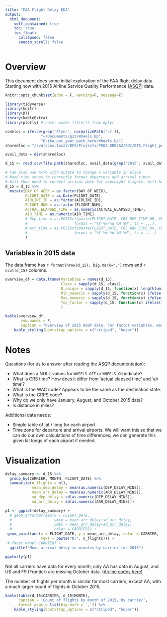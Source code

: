 ```yaml
---
title: "FAA Flight Delay EDA"
output: 
  html_document:
    self_contained: true
    toc: true
    toc_float:
      collapsed: false
      smooth_scroll: false
---
```


<!-- saved from url=(0014)about:internet -->
<!-- This needs to be manually added to the second line of the html -->

# Overview 

This document does some initial exploration of the FAA flight delay data. Starting now with 2015 Airline Service Quality Performance ([ASQP](https://aspmhelp.faa.gov/index.php/Airline_Service_Quality_Performance_(ASQP))) data.

```r
knitr::opts_chunk$set(echo = F, warning=F, message=F)

library(tidyverse)
library(knitr)
library(DT)
library(kableExtra)
library(plotly) # note: masks filter() from dplyr

codeloc = ifelse(grep('Flynn', normalizePath('~/')),
                "~/Documents/git/Wheels_Up",
                "Erika_put_your_path_here/Wheels_Up")
sharedloc = "//vntscex.local/DFS/Projects/PROJ-OR02A2/SDI/BTS_Flight_performance/Data"

avail_data = dir(sharedloc)

d_15 <- read.csv(file.path(sharedloc, avail_data[grep('2015', avail_data)]))
```

```r
# Can also use %<>% with mutate to change a variable in place
# Need time zones to correctly format departure and arrival times. 
# Will then need to correct arrival date for overnight flights. Will have to check for arrival time < departure time and increment the date by one day.  
d_15 = d_15 %>% 
  mutate(DAY_OF_WEEK = as.factor(DAY_OF_WEEK),
         FLIGHT_DATE = as.Date(FLIGHT_DATE),
         AIRLINE_ID = as.factor(AIRLINE_ID),
         FLIGHT_NUM = as.factor(FLIGHT_NUM),
         ACTUAL_ELAPSED_TIME = as.numeric(ACTUAL_ELAPSED_TIME),
         AIR_TIME = as.numeric(AIR_TIME)
         # Dep_time = as.POSIXct(paste(FLIGHT_DATE, CRS_DEP_TIME_HR, CRS_DEP_TIME_MIN), 
         #                     format = "%Y-%m-%d %H %M", tz = ...),
         # Arr_time = as.POSIXct(paste(FLIGHT_DATE, CRS_ARR_TIME_HR, CRS_ARR_TIME_MIN), 
         #                     format = "%Y-%m-%d %H %M", tz = ....)
         )
```

## Variables in 2015 data

The data frame has `r format(nrow(d_15), big.mark=",")` rows and `r ncol(d_15)` columns.

```r
overview_df = data.frame(Variables = names(d_15),
                         Class = sapply(d_15, class),
                         N_unique = sapply(d_15, function(x) length(unique(x))),
                         Min_numeric = sapply(d_15, function(x) ifelse(is.numeric(x), min(x, na.rm=T), "")),
                         Max_numeric = sapply(d_15, function(x) ifelse(is.numeric(x), max(x, na.rm=T), "")),
                         Top_factor = sapply(d_15, function(x) ifelse(is.factor(x), names(sort(table(x), dec=T))[1], ""))
                         )

kable(overview_df, 
       row.names = F,
       caption = "Overview of 2015 ASQP data. For factor variables, most frequent value is shown." ) %>% 
    kable_styling(bootstrap_options = c("striped", "hover"))

```

# Notes

Questions (for us to answer after reading the ASQP documentation):

- What does a NULL values for `WHEELS_OFF` or `WHEELS_ON` indicate?
- What is CRS time? How does it differ from 'actual elapsed time' and 'air time'?
- What is the WAC code? Appears to be the same as the destination state.
- What is the GRPS code?
- Why do we only have January, August, and October 2015 data?
- Is distance in miles?

Additional data needs:

- Simple table of lat / long for each airport
- Time zone for departure and arrival airports. We will want this so that we can do our own calculations of time differences; we can generate this given lat longs of each airport if needed.

# Visualization

```r


delay_summary <- d_15 %>%
  group_by(CARRIER, MONTH, FLIGHT_DATE) %>%
  summarize(n_flights = n(),
            mean_dep_delay = mean(as.numeric(DEP_DELAY_MINS)),
            mean_arr_delay = mean(as.numeric(ARR_DELAY_MINS)),
            sd_dep_delay = sd(as.numeric(DEP_DELAY_MINS)),
            sd_arr_delay = sd(as.numeric(ARR_DELAY_MINS)))


```

```r
p1 <- ggplot(delay_summary) +
  # geom_errorbar(aes(x = FLIGHT_DATE, 
  #                   ymin = mean_arr_delay-sd_arr_delay,
  #                   ymax = mean_arr_delay+sd_arr_delay,
  #                   color = CARRIER)) +
 geom_point(aes(x = FLIGHT_DATE, y = mean_arr_delay, color = CARRIER,
                text = paste("N:", n_flights))) +
 # facet_wrap(~CARRIER) +
  ggtitle("Mean arrival delay in minutes by carrier for 2015")

ggplotly(p1)

```

Not all carriers have data for every month; only AA has data in August, and US and F9 (Frontier) are missing October data. ([Airline codes here](https://aspmhelp.faa.gov/index.php/ASQP:_Carrier_Codes_and_Names))

The number of flights per month is similar for most carriers, except AA, with a much larger count of flights in October 2015.

```r
kable(table(d_15$CARRIER, d_15$MONTH),
      caption = 'Count of flights by month of 2015, by carrier',
      format.args = list(big.mark = ',')) %>%
    kable_styling(bootstrap_options = c("striped", "hover"))

```
